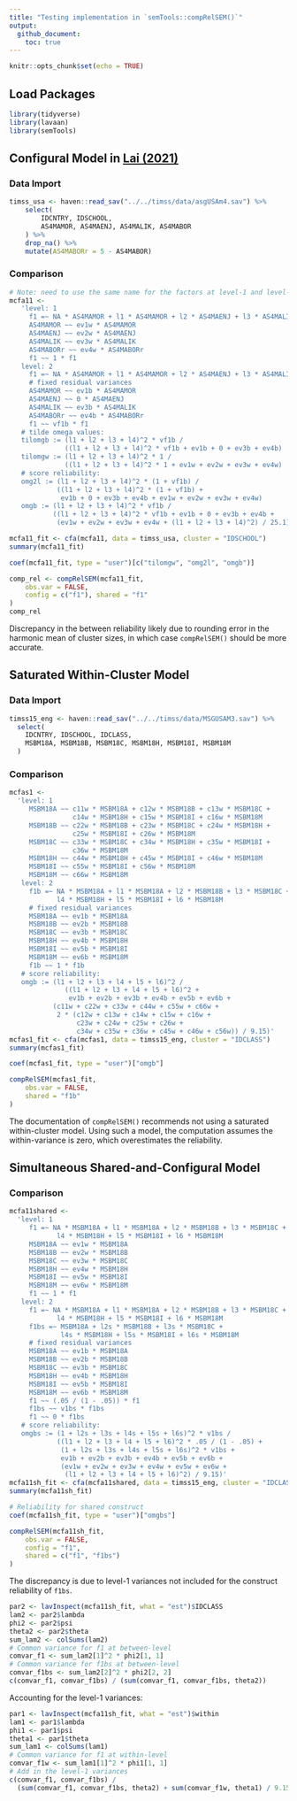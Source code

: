 ```yaml
---
title: "Testing implementation in `semTools::compRelSEM()`"
output:
  github_document:
    toc: true
---
```


```r
knitr::opts_chunk$set(echo = TRUE)
```

## Load Packages

```r
library(tidyverse)
library(lavaan)
library(semTools)
```

## Configural Model in [Lai (2021)](https://doi.org/10.1037/met0000287)

### Data Import

```r
timss_usa <- haven::read_sav("../../timss/data/asgUSAm4.sav") %>%
    select(
        IDCNTRY, IDSCHOOL,
        AS4MAMOR, AS4MAENJ, AS4MALIK, AS4MABOR
    ) %>%
    drop_na() %>%
    mutate(AS4MABORr = 5 - AS4MABOR)
```

### Comparison

```r
# Note: need to use the same name for the factors at level-1 and level-2
mcfa11 <- 
   'level: 1
     f1 =~ NA * AS4MAMOR + l1 * AS4MAMOR + l2 * AS4MAENJ + l3 * AS4MALIK + l4 * AS4MABORr
     AS4MAMOR ~~ ev1w * AS4MAMOR
     AS4MAENJ ~~ ev2w * AS4MAENJ
     AS4MALIK ~~ ev3w * AS4MALIK
     AS4MABORr ~~ ev4w * AS4MABORr
     f1 ~~ 1 * f1
   level: 2
     f1 =~ NA * AS4MAMOR + l1 * AS4MAMOR + l2 * AS4MAENJ + l3 * AS4MALIK + l4 * AS4MABORr
     # fixed residual variances
     AS4MAMOR ~~ ev1b * AS4MAMOR
     AS4MAENJ ~~ 0 * AS4MAENJ
     AS4MALIK ~~ ev3b * AS4MALIK
     AS4MABORr ~~ ev4b * AS4MABORr
     f1 ~~ vf1b * f1
   # tilde omega values:
   tilomgb := (l1 + l2 + l3 + l4)^2 * vf1b /
              ((l1 + l2 + l3 + l4)^2 * vf1b + ev1b + 0 + ev3b + ev4b)
   tilomgw := (l1 + l2 + l3 + l4)^2 * 1 /
              ((l1 + l2 + l3 + l4)^2 * 1 + ev1w + ev2w + ev3w + ev4w)
   # score reliability:
   omg2l := (l1 + l2 + l3 + l4)^2 * (1 + vf1b) /
            ((l1 + l2 + l3 + l4)^2 * (1 + vf1b) + 
             ev1b + 0 + ev3b + ev4b + ev1w + ev2w + ev3w + ev4w)
   omgb := (l1 + l2 + l3 + l4)^2 * vf1b /
           ((l1 + l2 + l3 + l4)^2 * vf1b + ev1b + 0 + ev3b + ev4b + 
            (ev1w + ev2w + ev3w + ev4w + (l1 + l2 + l3 + l4)^2) / 25.1)'

mcfa11_fit <- cfa(mcfa11, data = timss_usa, cluster = "IDSCHOOL")
summary(mcfa11_fit)
```

```r
coef(mcfa11_fit, type = "user")[c("tilomgw", "omg2l", "omgb")]
```

```r
comp_rel <- compRelSEM(mcfa11_fit,
    obs.var = FALSE,
    config = c("f1"), shared = "f1"
)
comp_rel
```

Discrepancy in the between reliability likely due to rounding error in the harmonic mean of cluster sizes, in which case `compRelSEM()` should be more accurate.

## Saturated Within-Cluster Model

### Data Import

```r
timss15_eng <- haven::read_sav("../../timss/data/MSGUSAM3.sav") %>%
  select(
    IDCNTRY, IDSCHOOL, IDCLASS,
    MSBM18A, MSBM18B, MSBM18C, MSBM18H, MSBM18I, MSBM18M
  )
```

### Comparison

```r
mcfas1 <- 
  'level: 1
     MSBM18A ~~ c11w * MSBM18A + c12w * MSBM18B + c13w * MSBM18C + 
                c14w * MSBM18H + c15w * MSBM18I + c16w * MSBM18M
     MSBM18B ~~ c22w * MSBM18B + c23w * MSBM18C + c24w * MSBM18H + 
                c25w * MSBM18I + c26w * MSBM18M
     MSBM18C ~~ c33w * MSBM18C + c34w * MSBM18H + c35w * MSBM18I + 
                c36w * MSBM18M
     MSBM18H ~~ c44w * MSBM18H + c45w * MSBM18I + c46w * MSBM18M
     MSBM18I ~~ c55w * MSBM18I + c56w * MSBM18M
     MSBM18M ~~ c66w * MSBM18M
   level: 2
     f1b =~ NA * MSBM18A + l1 * MSBM18A + l2 * MSBM18B + l3 * MSBM18C + 
            l4 * MSBM18H + l5 * MSBM18I + l6 * MSBM18M
     # fixed residual variances
     MSBM18A ~~ ev1b * MSBM18A
     MSBM18B ~~ ev2b * MSBM18B
     MSBM18C ~~ ev3b * MSBM18C
     MSBM18H ~~ ev4b * MSBM18H
     MSBM18I ~~ ev5b * MSBM18I
     MSBM18M ~~ ev6b * MSBM18M
     f1b ~~ 1 * f1b
   # score reliability:
   omgb := (l1 + l2 + l3 + l4 + l5 + l6)^2 /
              ((l1 + l2 + l3 + l4 + l5 + l6)^2 + 
               ev1b + ev2b + ev3b + ev4b + ev5b + ev6b + 
           (c11w + c22w + c33w + c44w + c55w + c66w + 
            2 * (c12w + c13w + c14w + c15w + c16w + 
                 c23w + c24w + c25w + c26w + 
                 c34w + c35w + c36w + c45w + c46w + c56w)) / 9.15)'
mcfas1_fit <- cfa(mcfas1, data = timss15_eng, cluster = "IDCLASS")
summary(mcfas1_fit)
```

```r
coef(mcfas1_fit, type = "user")["omgb"]
```

```r
compRelSEM(mcfas1_fit,
    obs.var = FALSE,
    shared = "f1b"
)
```

The documentation of `compRelSEM()` recommends not using a saturated within-cluster model. Using such a model, the computation assumes the within-variance is zero, which overestimates the reliability.

## Simultaneous Shared-and-Configural Model

### Comparison

```r
mcfa11shared <- 
  'level: 1
     f1 =~ NA * MSBM18A + l1 * MSBM18A + l2 * MSBM18B + l3 * MSBM18C + 
            l4 * MSBM18H + l5 * MSBM18I + l6 * MSBM18M
     MSBM18A ~~ ev1w * MSBM18A
     MSBM18B ~~ ev2w * MSBM18B
     MSBM18C ~~ ev3w * MSBM18C
     MSBM18H ~~ ev4w * MSBM18H
     MSBM18I ~~ ev5w * MSBM18I
     MSBM18M ~~ ev6w * MSBM18M
     f1 ~~ 1 * f1
   level: 2
     f1 =~ NA * MSBM18A + l1 * MSBM18A + l2 * MSBM18B + l3 * MSBM18C + 
            l4 * MSBM18H + l5 * MSBM18I + l6 * MSBM18M
     f1bs =~ MSBM18A + l2s * MSBM18B + l3s * MSBM18C + 
             l4s * MSBM18H + l5s * MSBM18I + l6s * MSBM18M
     # fixed residual variances
     MSBM18A ~~ ev1b * MSBM18A
     MSBM18B ~~ ev2b * MSBM18B
     MSBM18C ~~ ev3b * MSBM18C
     MSBM18H ~~ ev4b * MSBM18H
     MSBM18I ~~ ev5b * MSBM18I
     MSBM18M ~~ ev6b * MSBM18M
     f1 ~~ (.05 / (1 - .05)) * f1
     f1bs ~~ v1bs * f1bs
     f1 ~~ 0 * f1bs
   # score reliability:
   omgbs := (1 + l2s + l3s + l4s + l5s + l6s)^2 * v1bs /
            ((l1 + l2 + l3 + l4 + l5 + l6)^2 * .05 / (1 - .05) + 
             (1 + l2s + l3s + l4s + l5s + l6s)^2 * v1bs + 
             ev1b + ev2b + ev3b + ev4b + ev5b + ev6b + 
             (ev1w + ev2w + ev3w + ev4w + ev5w + ev6w + 
              (l1 + l2 + l3 + l4 + l5 + l6)^2) / 9.15)'
mcfa11sh_fit <- cfa(mcfa11shared, data = timss15_eng, cluster = "IDCLASS")
summary(mcfa11sh_fit)
```

```r
# Reliability for shared construct
coef(mcfa11sh_fit, type = "user")["omgbs"]
```

```r
compRelSEM(mcfa11sh_fit,
    obs.var = FALSE,
    config = "f1",
    shared = c("f1", "f1bs")
)
```

The discrepancy is due to level-1 variances not included for the construct reliability of `f1bs`.

```r
par2 <- lavInspect(mcfa11sh_fit, what = "est")$IDCLASS
lam2 <- par2$lambda
phi2 <- par2$psi
theta2 <- par2$theta
sum_lam2 <- colSums(lam2)
# Common variance for f1 at between-level
comvar_f1 <- sum_lam2[1]^2 * phi2[1, 1]
# Common variance for f1bs at between-level
comvar_f1bs <- sum_lam2[2]^2 * phi2[2, 2]
c(comvar_f1, comvar_f1bs) / (sum(comvar_f1, comvar_f1bs, theta2))
```

Accounting for the level-1 variances:

```r
par1 <- lavInspect(mcfa11sh_fit, what = "est")$within
lam1 <- par1$lambda
phi1 <- par1$psi
theta1 <- par1$theta
sum_lam1 <- colSums(lam1)
# Common variance for f1 at within-level
comvar_f1w <- sum_lam1[1]^2 * phi1[1, 1]
# Add in the level-1 variances
c(comvar_f1, comvar_f1bs) /
  (sum(comvar_f1, comvar_f1bs, theta2) + sum(comvar_f1w, theta1) / 9.15)
```
